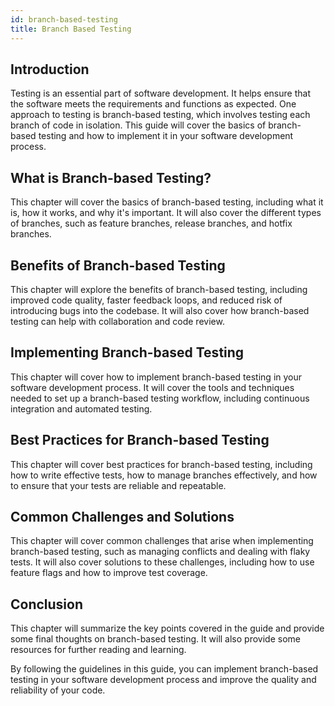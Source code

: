 ```yaml
---
id: branch-based-testing
title: Branch Based Testing
---
```



<div className="text--center margin-bottom--lg">
  <BranchBasedTestingImage width="80%" height="300px" />
</div>

## Introduction

Testing is an essential part of software development. It helps ensure that the software meets the requirements and
functions as expected. One approach to testing is branch-based testing, which involves testing each branch of code in
isolation. This guide will cover the basics of branch-based testing and how to implement it in your software development
process.

## What is Branch-based Testing?

This chapter will cover the basics of branch-based testing, including what it is, how it works, and why it's important.
It will also cover the different types of branches, such as feature branches, release branches, and hotfix branches.

## Benefits of Branch-based Testing

This chapter will explore the benefits of branch-based testing, including improved code quality, faster feedback loops,
and reduced risk of introducing bugs into the codebase. It will also cover how branch-based testing can help with
collaboration and code review.

## Implementing Branch-based Testing

This chapter will cover how to implement branch-based testing in your software development process. It will cover the
tools and techniques needed to set up a branch-based testing workflow, including continuous integration and automated
testing.

## Best Practices for Branch-based Testing

This chapter will cover best practices for branch-based testing, including how to write effective tests, how to manage
branches effectively, and how to ensure that your tests are reliable and repeatable.

## Common Challenges and Solutions

This chapter will cover common challenges that arise when implementing branch-based testing, such as managing conflicts
and dealing with flaky tests. It will also cover solutions to these challenges, including how to use feature flags and
how to improve test coverage.

## Conclusion

This chapter will summarize the key points covered in the guide and provide some final thoughts on branch-based testing.
It will also provide some resources for further reading and learning.

By following the guidelines in this guide, you can implement branch-based testing in your software development process
and improve the quality and reliability of your code.
